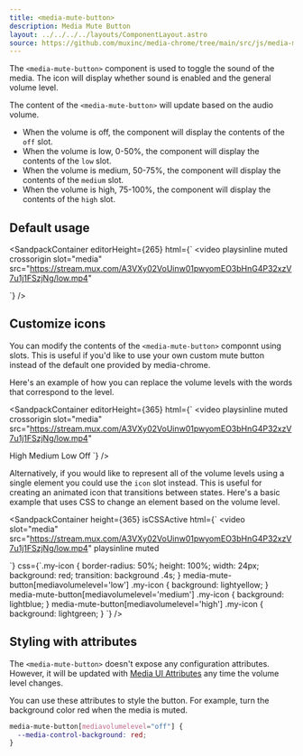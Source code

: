 ```yaml
---
title: <media-mute-button>
description: Media Mute Button
layout: ../../../../layouts/ComponentLayout.astro
source: https://github.com/muxinc/media-chrome/tree/main/src/js/media-mute-button.js
---
```



The `<media-mute-button>` component is used to toggle the sound of the media. The icon will display whether sound is enabled and the general volume level.

The content of the `<media-mute-button>` will update based on the audio volume.
- When the volume is off, the component will display the contents of the `off` slot.
- When the volume is low, 0-50%, the component will display the contents of the `low` slot.
- When the volume is medium, 50-75%, the component will display the contents of the `medium` slot.
- When the volume is high, 75-100%, the component will display the contents of the `high` slot.

## Default usage

<SandpackContainer
  editorHeight={265}
  html={`<media-controller defaultsubtitles>
  <video
    playsinline muted crossorigin
    slot="media"
    src="https://stream.mux.com/A3VXy02VoUinw01pwyomEO3bHnG4P32xzV7u1j1FSzjNg/low.mp4"
  >
  </video>
  <media-control-bar>
    <media-mute-button></media-mute-button>
    <media-volume-range></media-volume-range>
  </media-control-bar>
</media-controller>`}
/>

## Customize icons

You can modify the contents of the `<media-mute-button>` componnt using slots.
This is useful if you'd like to use your own custom mute button instead of the default one provided by media-chrome.

Here's an example of how you can replace the volume levels with the words that correspond to the level.

<SandpackContainer
  editorHeight={365}
  html={`<media-controller defaultsubtitles>
  <video
    playsinline muted crossorigin
    slot="media"
    src="https://stream.mux.com/A3VXy02VoUinw01pwyomEO3bHnG4P32xzV7u1j1FSzjNg/low.mp4"
  >
  </video>
  <media-control-bar>
    <media-volume-range></media-volume-range>
    <media-mute-button>
      <span slot="high">High</span>
      <span slot="medium">Medium</span>
      <span slot="low">Low</span>
      <span slot="off">Off</span>
    </media-mute-button>
  </media-control-bar>
</media-controller>`}
/>

Alternatively, if you would like to represent all of the volume levels using a single element you could use the `icon` slot instead. This is useful for creating an animated icon that transitions between states. Here's a basic example that uses CSS to change an element based on the volume level.

<SandpackContainer
  height={365}
  isCSSActive
  html={`<media-controller>
  <video
    slot="media"
    src="https://stream.mux.com/A3VXy02VoUinw01pwyomEO3bHnG4P32xzV7u1j1FSzjNg/low.mp4"
    playsinline
    muted
  ></video>
  <media-control-bar>
    <media-mute-button>
      <span class="my-icon" slot="icon"></span>
    </media-mute-button>
    <media-volume-range></media-volume-range>
  </media-control-bar>
</media-controller>`}
css={`.my-icon {
  border-radius: 50%;
  height: 100%;
  width: 24px;
  background: red;
  transition: background .4s;
}
media-mute-button[mediavolumelevel='low'] .my-icon {
  background: lightyellow;
}
media-mute-button[mediavolumelevel='medium'] .my-icon {
  background: lightblue;
}
media-mute-button[mediavolumelevel='high'] .my-icon {
  background: lightgreen;
}
`}
/>

## Styling with attributes

The `<media-mute-button>` doesn't expose any configuration attributes.
However, it will be updated with [Media UI Attributes](#media-ui-attributes) any time the volume level changes.

You can use these attributes to style the button. For example, turn the background color red when the media is muted.

```css
media-mute-button[mediavolumelevel="off"] {
  --media-control-background: red;
}
```
